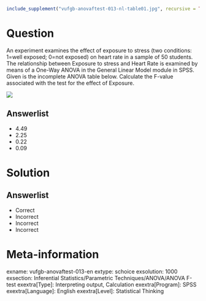 ```r
include_supplement("vufgb-anovaftest-013-nl-table01.jpg", recursive = TRUE)
```

Question
========

An experiment examines the effect of exposure to stress (two conditions: 1=well exposed; 0=not exposed) on heart rate in a sample of 50 students. The relationship between Exposure to stress and Heart Rate is examined by means of a One-Way ANOVA in the General Linear Model module in SPSS. Given is the incomplete ANOVA table below. Calculate the F-value associated with the test for the effect of Exposure.

![](vufgb-anovaftest-013-nl-table01.jpg)
  
Answerlist
----------
* 4.49
* 2.25
* 0.22
* 0.09


Solution
========

Answerlist
----------
* Correct
* Incorrect
* Incorrect
* Incorrect

Meta-information
================
exname: vufgb-anovaftest-013-en
extype: schoice
exsolution: 1000
exsection: Inferential Statistics/Parametric Techniques/ANOVA/ANOVA F-test
exextra[Type]: Interpreting output, Calculation
exextra[Program]: SPSS
exextra[Language]: English
exextra[Level]: Statistical Thinking
